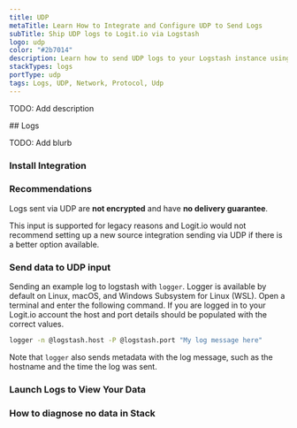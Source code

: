 ```yaml
---
title: UDP
metaTitle: Learn How to Integrate and Configure UDP to Send Logs
subTitle: Ship UDP logs to Logit.io via Logstash
logo: udp
color: "#2b7014"
description: Learn how to send UDP logs to your Logstash instance using our configuration examples - Ship over 100 log data types easily with Logit.io
stackTypes: logs
portType: udp
tags: Logs, UDP, Network, Protocol, Udp
---
```


TODO: Add description

<Steps>
  ## Logs

  TODO: Add blurb
  
  ### Install Integration

  <InstallIntegration/>
  
  ### Recommendations

  Logs sent via UDP are **not encrypted** and have **no delivery guarantee**.

  This input is supported for legacy reasons and Logit.io would not recommend setting up a new source integration sending via UDP if there is a better option available.

  ### Send data to UDP input

  Sending an example log to logstash with `logger`. Logger is available by default on Linux, macOS, and Windows Subsystem for Linux (WSL).
  Open a terminal and enter the following command. If you are logged in to your Logit.io account the host and
  port details should be populated with the correct values.

  ```bash copy
  logger -n @logstash.host -P @logstash.port "My log message here"
  ```

  Note that `logger` also sends metadata with the log message, such as the hostname and the time the log was sent.

  ### Launch Logs to View Your Data

  <LaunchVisualizer type="logs" />

  ### How to diagnose no data in Stack

  <DiagnoseNoData />

</Steps>

